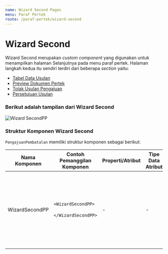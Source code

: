 ```yaml
---
name: Wizard Second Pages
menu: Paraf Pertek
route: /paraf-pertek/wizard-second
---
```


# Wizard Second

Wizard Second merupakan *custom component* yang digunakan untuk
menampilkan halaman Selanjutnya pada menu paraf pertek. 
Halaman langkah kedua itu sendiri terdiri dari beberapa *section* yaitu:
* [Tabel Data Usulan](/paraf-pertek/tabelpp "title")
* [Preview Dokumen Pertek](/paraf-pertek/preview-dok-pertek2 "title")
* [Tolak Usulan Pengajuan](/paraf-pertek/form-tolak-usulan "title")
* [Persetujuan Usulan](/paraf-pertek/persetujuan-pertek "title")



### Berikut adalah tampilan dari Wizard Second
![Wizard SecondPP](../../src/img/paraf-pertek/wizardSecondPP.png)


### Struktur Komponen Wizard Second

`PengajuanPembatalan` memiliki struktur komponen sebagai berikut:

| Nama Komponen         | Contoh Pemanggilan <br/> Komponen                                                                                              | Properti/Atribut | Tipe Data <br/> Atribut | Penjelasan                                                                                                                                                         |
| --------------------- | ------------------------------------------------------------------------------------------------------------------------------ | ---------------- | ----------------------- | ------------------------------------------------------------------------------------------------------------------------------------------------------------------ |
| WizardSecondPP        | `<WizardSecondPP>` <br/> &nbsp;&nbsp;&nbsp;&nbsp;&nbsp; <br/> `</WizardSecondPP>`                                              | -                | -                       |  WizardSecondPP merupakan *custom component* <br/> yang digunakan untuk menampilkan halaman selanjutnya <br/> (langkah kedua) pada menu paraf pertek.              |



